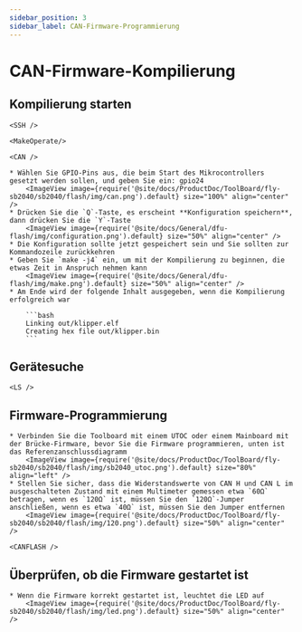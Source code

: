 ```yaml
---
sidebar_position: 3
sidebar_label: CAN-Firmware-Programmierung
---
```




# CAN-Firmware-Kompilierung

## Kompilierung starten

    <SSH />

    <MakeOperate/>

    <CAN />

    * Wählen Sie GPIO-Pins aus, die beim Start des Mikrocontrollers gesetzt werden sollen, und geben Sie ein: gpio24
        <ImageView image={require('@site/docs/ProductDoc/ToolBoard/fly-sb2040/sb2040/flash/img/can.png').default} size="100%" align="center" />
    * Drücken Sie die `Q`-Taste, es erscheint **Konfiguration speichern**, dann drücken Sie die `Y`-Taste
        <ImageView image={require('@site/docs/General/dfu-flash/img/configuration.png').default} size="50%" align="center" />
    * Die Konfiguration sollte jetzt gespeichert sein und Sie sollten zur Kommandozeile zurückkehren
    * Geben Sie `make -j4` ein, um mit der Kompilierung zu beginnen, die etwas Zeit in Anspruch nehmen kann
        <ImageView image={require('@site/docs/General/dfu-flash/img/make.png').default} size="50%" align="center" />
    * Am Ende wird der folgende Inhalt ausgegeben, wenn die Kompilierung erfolgreich war

        ```bash
        Linking out/klipper.elf
        Creating hex file out/klipper.bin
        ```

## Gerätesuche

    <LS />


## Firmware-Programmierung

    * Verbinden Sie die Toolboard mit einem UTOC oder einem Mainboard mit der Brücke-Firmware, bevor Sie die Firmware programmieren, unten ist das Referenzanschlussdiagramm
        <ImageView image={require('@site/docs/ProductDoc/ToolBoard/fly-sb2040/sb2040/flash/img/sb2040_utoc.png').default} size="80%" align="left" />
    * Stellen Sie sicher, dass die Widerstandswerte von CAN H und CAN L im ausgeschalteten Zustand mit einem Multimeter gemessen etwa `60Ω` betragen, wenn es `120Ω` ist, müssen Sie den `120Ω`-Jumper anschließen, wenn es etwa `40Ω` ist, müssen Sie den Jumper entfernen
        <ImageView image={require('@site/docs/ProductDoc/ToolBoard/fly-sb2040/sb2040/flash/img/120.png').default} size="50%" align="center" />

    <CANFLASH />

## Überprüfen, ob die Firmware gestartet ist

    * Wenn die Firmware korrekt gestartet ist, leuchtet die LED auf
        <ImageView image={require('@site/docs/ProductDoc/ToolBoard/fly-sb2040/sb2040/flash/img/led.png').default} size="50%" align="center" />

